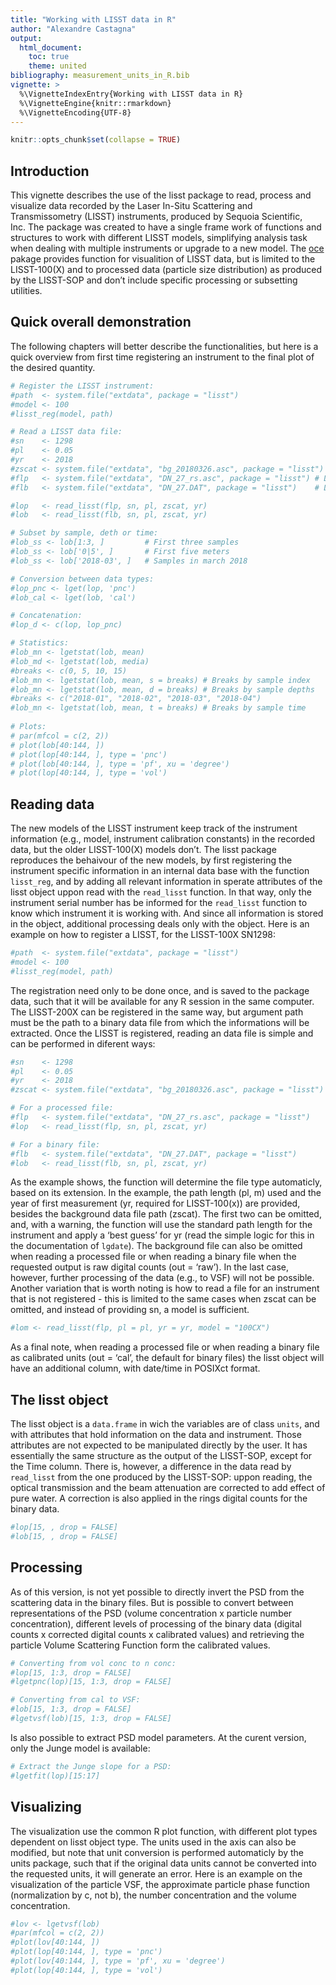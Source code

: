 ```yaml
---
title: "Working with LISST data in R"
author: "Alexandre Castagna"
output:
  html_document:
    toc: true
    theme: united
bibliography: measurement_units_in_R.bib
vignette: >
  %\VignetteIndexEntry{Working with LISST data in R}
  %\VignetteEngine{knitr::rmarkdown}
  %\VignetteEncoding{UTF-8}
---
```


```r
knitr::opts_chunk$set(collapse = TRUE)
```

## Introduction

This vignette describes the use of the lisst package to read, process and 
visualize data recorded by the Laser In-Situ Scattering and Transmissometry 
(LISST) instruments, produced by Sequoia Scientific, Inc. The package was 
created to have a single frame work of functions and structures to work with 
different LISST models, simplifying analysis task when dealing with multiple
instruments or upgrade to a new model. The [oce](https://cran.r-project.org/package=oce) 
pakage provides function for visualition of LISST data, but is limited to the 
LISST-100(X) and to processed data (particle size distribution) as produced by 
the LISST-SOP and don't include specific processing or subsetting utilities.

## Quick overall demonstration

The following chapters will better describe the functionalities, but here is a 
quick overview from first time registering an instrument to the final plot of the
desired quantity.

```r
# Register the LISST instrument:
#path  <- system.file("extdata", package = "lisst")
#model <- 100
#lisst_reg(model, path)

# Read a LISST data file:
#sn    <- 1298
#pl    <- 0.05
#yr    <- 2018 
#zscat <- system.file("extdata", "bg_20180326.asc", package = "lisst")
#flp   <- system.file("extdata", "DN_27_rs.asc", package = "lisst") # LISST-SOP processed file
#flb   <- system.file("extdata", "DN_27.DAT", package = "lisst")    # LISST binary file

#lop   <- read_lisst(flp, sn, pl, zscat, yr)
#lob   <- read_lisst(flb, sn, pl, zscat, yr)

# Subset by sample, deth or time:
#lob_ss <- lob[1:3, ]         # First three samples
#lob_ss <- lob['0|5', ]       # First five meters
#lob_ss <- lob['2018-03', ]   # Samples in march 2018

# Conversion between data types:
#lop_pnc <- lget(lop, 'pnc')
#lob_cal <- lget(lob, 'cal')

# Concatenation:
#lop_d <- c(lop, lop_pnc)

# Statistics:
#lob_mn <- lgetstat(lob, mean)
#lob_md <- lgetstat(lob, media)
#breaks <- c(0, 5, 10, 15)
#lob_mn <- lgetstat(lob, mean, s = breaks) # Breaks by sample index
#lob_mn <- lgetstat(lob, mean, d = breaks) # Breaks by sample depths
#breaks <- c("2018-01", "2018-02", "2018-03", "2018-04")
#lob_mn <- lgetstat(lob, mean, t = breaks) # Breaks by sample time
 
# Plots:
# par(mfcol = c(2, 2))
# plot(lob[40:144, ])
# plot(lop[40:144, ], type = 'pnc')
# plot(lob[40:144, ], type = 'pf', xu = 'degree')
# plot(lop[40:144, ], type = 'vol')
```

## Reading data

The new models of the LISST instrument keep track of the instrument information
(e.g., model, instrument calibration constants) in the recorded data, but the 
older LISST-100(X) models don't. The lisst package reproduces the behaivour of 
the new models, by first registering the instrument specific information in an 
internal data base with the function `lisst_reg`, and by adding all relevant 
information in sperate attributes of the lisst object uppon read with the 
`read_lisst` function. In that way, only the instrument serial number has be 
informed for the `read_lisst` function to know which instrument it is working 
with. And since all information is stored in the object, additional processing 
deals only with the object. Here is an example on how to register a LISST, for the 
LISST-100X SN1298:

```r
#path  <- system.file("extdata", package = "lisst")
#model <- 100
#lisst_reg(model, path)
```

The registration need only to be done once, and is saved to the package data, 
such that it will be available for any R session in the same computer. The 
LISST-200X can be registered in the same way, but argument path must be the path
to a binary data file from which the informations will be extracted. Once the 
LISST is registered, reading an data file is simple and can be performed in 
diferent ways:

```r
#sn    <- 1298
#pl    <- 0.05
#yr    <- 2018 
#zscat <- system.file("extdata", "bg_20180326.asc", package = "lisst")

# For a processed file:
#flp   <- system.file("extdata", "DN_27_rs.asc", package = "lisst")
#lop   <- read_lisst(flp, sn, pl, zscat, yr)

# For a binary file:
#flb   <- system.file("extdata", "DN_27.DAT", package = "lisst")
#lob   <- read_lisst(flb, sn, pl, zscat, yr)
```

As the example shows, the function will determine the file type automaticly, 
based on its extension. In the example, the path length (pl, m) used and the year 
of first measurement (yr, required for LISST-100(x)) are provided, besides the
background data file path (zscat). The first two can be omitted, and, with a 
warning, the function will use the standard path length for the instrument and 
apply a 'best guess' for yr (read the simple logic for this in the documentation 
of `lgdate`). The background file can also be omitted when reading a processed 
file or when reading a binary file when the requested output is raw digital counts
(out = 'raw'). In the last case, however, further processing of the data (e.g., 
to VSF) will not be possible. Another variation that is worth noting is how to read 
a file for an instrument that is not registered - this is limited to the same 
cases when zscat can be omitted, and instead of providing sn, a model is sufficient.

```r
#lom <- read_lisst(flp, pl = pl, yr = yr, model = "100CX")
```
As a final note, when reading a processed file or when reading a binary file as 
calibrated units (out = 'cal', the default for binary files) the lisst object will
have an additional column, with date/time in POSIXct format.

## The lisst object

The lisst object is a `data.frame` in wich the variables are of class `units`, and 
with attributes that hold information on the data and instrument. Those attributes
are not expected to be manipulated directly by the user. It has essentially the
same structure as the output of the LISST-SOP, except for the Time column. There 
is, however, a difference in the data read by `read_lisst` from the one produced 
by the LISST-SOP: uppon reading, the optical transmission and the beam 
attenuation are corrected to add effect of pure water. A correction is also
applied in the rings digital counts for the binary data.

```r
#lop[15, , drop = FALSE]
#lob[15, , drop = FALSE]
```

## Processing

As of this version, is not yet possible to directly invert the PSD from the 
scattering data in the binary files. But is possible to convert between 
representations of the PSD (volume concentration x particle number concentration),
different levels of processing of the binary data (digital counts x corrected 
digital counts x calibrated values) and retrieving the particle Volume Scattering 
Function form the calibrated values.

```r
# Converting from vol conc to n conc:
#lop[15, 1:3, drop = FALSE]
#lgetpnc(lop)[15, 1:3, drop = FALSE]

# Converting from cal to VSF:
#lob[15, 1:3, drop = FALSE]
#lgetvsf(lob)[15, 1:3, drop = FALSE]
```

Is also possible to extract PSD model parameters. At the curent version, only the
Junge model is available:

```r
# Extract the Junge slope for a PSD:
#lgetfit(lop)[15:17]
```

## Visualizing

The visualization use the common R plot function, with different plot types 
dependent on lisst object type. The units used in the axis can also be modified, 
but note that unit conversion is performed automaticly by the units package, such 
that if the original data units cannot be converted into the requested units, 
it will generate an error. Here is an example on the visualization of the particle 
VSF, the approximate particle phase function (normalization by c, not b), the number
concentration and the volume concentration.

```r
#lov <- lgetvsf(lob)
#par(mfcol = c(2, 2))
#plot(lov[40:144, ])
#plot(lop[40:144, ], type = 'pnc')
#plot(lov[40:144, ], type = 'pf', xu = 'degree')
#plot(lop[40:144, ], type = 'vol')
```
